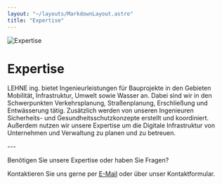 ```yaml
---
layout: "~/layouts/MarkdownLayout.astro"
title: "Expertise"
---
```



![Expertise](./expertise.jpg)

# Expertise

LEHNE ing. bietet Ingenieurleistungen
für Bauprojekte in den Gebieten Mobilität, Infrastruktur, Umwelt sowie
Wasser an. Dabei sind wir in den Schwerpunkten Verkehrsplanung,
Straßenplanung, Erschließung und Entwässerung tätig. Zusätzlich werden
von unseren Ingenieuren Sicherheits- und Gesundheitsschutzkonzepte
erstellt und koordiniert. Außerdem nutzen wir unsere Expertise um die
Digitale Infrastruktur von Unternehmen und Verwaltung zu planen und zu
betreuen.

<div class="grid sm:grid-cols-2 md:grid-cols-3 gap-4vmin">
  <Grid items={expertiseLinksDe.items} />
</div>
---

Benötigen Sie unsere Expertise oder haben Sie Fragen?

Kontaktieren Sie uns gerne per [E-Mail](mailto:info@lehne-ing.de) oder über unser Kontaktformular.
